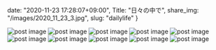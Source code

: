 date: "2020-11-23 17:28:07+09:00",
Title: "日々の中で",
share_img: "/images/2020_11_23_3.jpg",
slug: "dailylife"
}

<img src="/images/2020_11_23_1.jpg" alt="post image" />
<img src="/images/2020_11_23_2.jpg" alt="post image" />
<img src="/images/2020_11_23_3.jpg" alt="post image" />
<img src="/images/2020_11_23_4.jpg" alt="post image" />
<img src="/images/2020_11_23_5.jpg" alt="post image" />
<img src="/images/2020_11_23_6.jpg" alt="post image" />
<img src="/images/2020_11_23_7.jpg" alt="post image" />
<img src="/images/2020_11_23_8.jpg" alt="post image" />
<img src="/images/2020_11_23_9.jpg" alt="post image" />
<img src="/images/2020_11_23_10.jpg" alt="post image" />